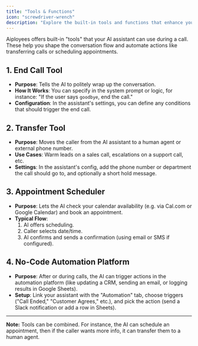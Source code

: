```yaml
---
title: "Tools & Functions"
icon: "screwdriver-wrench"
description: "Explore the built-in tools and functions that enhance your AI assistant's capabilities during calls"
---
```


Aiployees offers built-in "tools" that your AI assistant can use during a call. These help you shape the conversation flow and automate actions like transferring calls or scheduling appointments.

## 1. End Call Tool

- **Purpose**: Tells the AI to politely wrap up the conversation.
- **How It Works**: You can specify in the system prompt or logic, for instance: "If the user says `goodbye`, end the call."
- **Configuration**: In the assistant's settings, you can define any conditions that should trigger the end call.

## 2. Transfer Tool

- **Purpose**: Moves the caller from the AI assistant to a human agent or external phone number.
- **Use Cases**: Warm leads on a sales call, escalations on a support call, etc.
- **Settings**: In the assistant's config, add the phone number or department the call should go to, and optionally a short hold message.

## 3. Appointment Scheduler

- **Purpose**: Lets the AI check your calendar availability (e.g. via Cal.com or Google Calendar) and book an appointment.
- **Typical Flow**:
  1. AI offers scheduling.
  2. Caller selects date/time.
  3. AI confirms and sends a confirmation (using email or SMS if configured).

## 4. No-Code Automation Platform

- **Purpose**: After or during calls, the AI can trigger actions in the automation platform (like updating a CRM, sending an email, or logging results in Google Sheets).
- **Setup**: Link your assistant with the "Automation" tab, choose triggers ("Call Ended," "Customer Agrees," etc.), and pick the action (send a Slack notification or add a row in Sheets).

---

**Note:** Tools can be combined. For instance, the AI can schedule an appointment, then if the caller wants more info, it can transfer them to a human agent.
